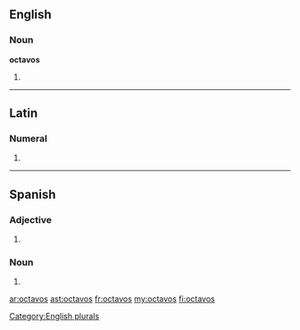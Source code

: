 ==English==

===Noun===
'''octavos'''

# {{plural of|octavo}}

[[Category:English plurals]]

----

==Latin==

===Numeral===
{{la-num-form|octavōs}}

# {{inflection of|octavus|octavus|acc|m|p|lang=la}}
{{count page|[[Wiktionary:Page count]]}}

----

==Spanish==

===Adjective===
{{infl|es|adjective form|g=m|g2=p}}

# {{masculine plural of|[[octavo#Spanish|octavo]]|lang=es}}

===Noun===
{{infl|es|noun form|g=m|g2=p}}

# {{plural of|nocat=1|[[octavo#Spanish|octavo]]|lang=es}}

[[ar:octavos]]
[[ast:octavos]]
[[fr:octavos]]
[[my:octavos]]
[[fi:octavos]]